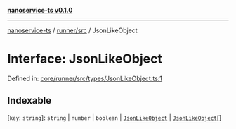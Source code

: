 [**nanoservice-ts v0.1.0**](/docs/ref/README)

***

[nanoservice-ts](/docs/ref/README) / [runner/src](/docs/ref/runner/src/README) / JsonLikeObject

# Interface: JsonLikeObject

Defined in: [core/runner/src/types/JsonLikeObject.ts:1](https://github.com/deskree-inc/nanoservice-ts/blob/3ff7c6796e400e5bcd826090854040c1559068d4/core/runner/src/types/JsonLikeObject.ts#L1)

## Indexable

\[`key`: `string`\]: `string` \| `number` \| `boolean` \| [`JsonLikeObject`](/docs/ref/runner/src/interfaces/JsonLikeObject) \| [`JsonLikeObject`](/docs/ref/runner/src/interfaces/JsonLikeObject)[]
